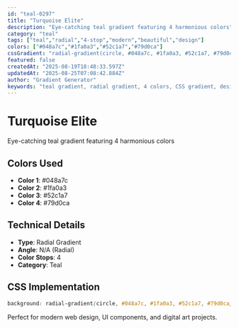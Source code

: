 ```yaml
---
id: "teal-0297"
title: "Turquoise Elite"
description: "Eye-catching teal gradient featuring 4 harmonious colors"
category: "teal"
tags: ["teal","radial","4-stop","modern","beautiful","design"]
colors: ["#048a7c","#1fa0a3","#52c1a7","#79d0ca"]
cssGradient: "radial-gradient(circle, #048a7c, #1fa0a3, #52c1a7, #79d0ca)"
featured: false
createdAt: "2025-08-19T18:48:33.597Z"
updatedAt: "2025-08-25T07:08:42.884Z"
author: "Gradient Generator"
keywords: "teal gradient, radial gradient, 4 colors, CSS gradient, design, #048a7c, #1fa0a3, #52c1a7, #79d0ca"
---
```


# Turquoise Elite

Eye-catching teal gradient featuring 4 harmonious colors

## Colors Used
- **Color 1**: #048a7c
- **Color 2**: #1fa0a3
- **Color 3**: #52c1a7
- **Color 4**: #79d0ca

## Technical Details
- **Type**: Radial Gradient
- **Angle**: N/A (Radial)
- **Color Stops**: 4
- **Category**: Teal

## CSS Implementation
```css
background: radial-gradient(circle, #048a7c, #1fa0a3, #52c1a7, #79d0ca);
```

Perfect for modern web design, UI components, and digital art projects.

